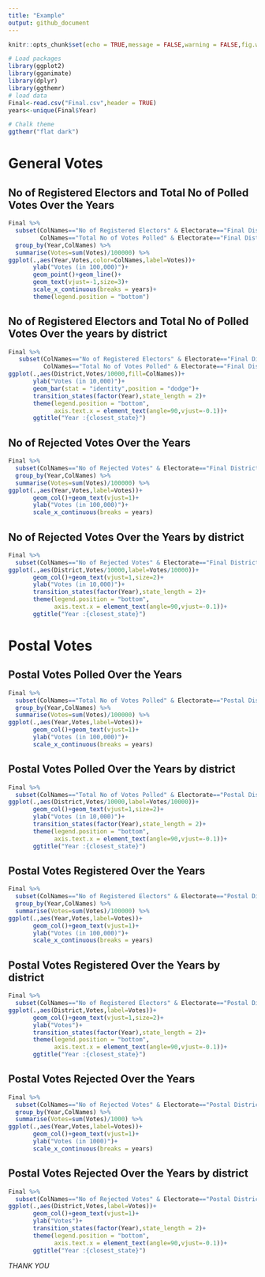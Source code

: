 ```yaml
---
title: "Example"
output: github_document
---
```


```r
knitr::opts_chunk$set(echo = TRUE,message = FALSE,warning = FALSE,fig.width = 10,fig.height = 9)

# Load packages
library(ggplot2)
library(gganimate)
library(dplyr)
library(ggthemr)
# load data 
Final<-read.csv("Final.csv",header = TRUE)
years<-unique(Final$Year)

# Chalk theme
ggthemr("flat dark")
```

# General Votes

## No of Registered Electors and Total No of Polled Votes Over the Years

```r
Final %>%
  subset(ColNames=="No of Registered Electors" & Electorate=="Final District Results" | 
         ColNames=="Total No of Votes Polled" & Electorate=="Final District Results") %>%
  group_by(Year,ColNames) %>%
  summarise(Votes=sum(Votes)/100000) %>%
ggplot(.,aes(Year,Votes,color=ColNames,label=Votes))+
       ylab("Votes (in 100,000)")+
       geom_point()+geom_line()+
       geom_text(vjust=-1,size=3)+
       scale_x_continuous(breaks = years)+
       theme(legend.position = "bottom")
```

## No of Registered Electors and Total No of Polled Votes Over the years by district

```r
Final %>%
   subset(ColNames=="No of Registered Electors" & Electorate=="Final District Results" | 
          ColNames=="Total No of Votes Polled" & Electorate=="Final District Results") %>%
ggplot(.,aes(District,Votes/10000,fill=ColNames))+
       ylab("Votes (in 10,000)")+
       geom_bar(stat = "identity",position = "dodge")+
       transition_states(factor(Year),state_length = 2)+ 
       theme(legend.position = "bottom",
             axis.text.x = element_text(angle=90,vjust=-0.1))+
       ggtitle("Year :{closest_state}")
```


## No of Rejected Votes Over the Years

```r
Final %>%
  subset(ColNames=="No of Rejected Votes" & Electorate=="Final District Results") %>%
  group_by(Year,ColNames) %>%
  summarise(Votes=sum(Votes)/100000) %>%
ggplot(.,aes(Year,Votes,label=Votes))+
       geom_col()+geom_text(vjust=1)+
       ylab("Votes (in 100,000)")+
       scale_x_continuous(breaks = years)
```

## No of Rejected Votes Over the Years by district

```r
Final %>%
  subset(ColNames=="No of Rejected Votes" & Electorate=="Final District Results") %>%
ggplot(.,aes(District,Votes/10000,label=Votes/10000))+
       geom_col()+geom_text(vjust=1,size=2)+
       ylab("Votes (in 10,000)")+
       transition_states(factor(Year),state_length = 2)+ 
       theme(legend.position = "bottom",
             axis.text.x = element_text(angle=90,vjust=-0.1))+
       ggtitle("Year :{closest_state}")
```


# Postal Votes

## Postal Votes Polled Over the Years

```r
Final %>%
  subset(ColNames=="Total No of Votes Polled" & Electorate=="Postal District Votes") %>%
  group_by(Year,ColNames) %>%
  summarise(Votes=sum(Votes)/100000) %>%
ggplot(.,aes(Year,Votes,label=Votes))+
       geom_col()+geom_text(vjust=1)+
       ylab("Votes (in 100,000)")+
       scale_x_continuous(breaks = years)
```

## Postal Votes Polled Over the Years by district

```r
Final %>%
  subset(ColNames=="Total No of Votes Polled" & Electorate=="Postal District Votes") %>%
ggplot(.,aes(District,Votes/10000,label=Votes/10000))+
       geom_col()+geom_text(vjust=1,size=2)+
       ylab("Votes (in 10,000)")+
       transition_states(factor(Year),state_length = 2)+ 
       theme(legend.position = "bottom",
             axis.text.x = element_text(angle=90,vjust=-0.1))+
       ggtitle("Year :{closest_state}")
```

## Postal Votes Registered Over the Years

```r
Final %>%
  subset(ColNames=="No of Registered Electors" & Electorate=="Postal District Votes") %>%
  group_by(Year,ColNames) %>%
  summarise(Votes=sum(Votes)/100000) %>%
ggplot(.,aes(Year,Votes,label=Votes))+
       geom_col()+geom_text(vjust=1)+
       ylab("Votes (in 100,000)")+
       scale_x_continuous(breaks = years)
```

## Postal Votes Registered Over the Years by district

```r
Final %>%
  subset(ColNames=="No of Registered Electors" & Electorate=="Postal District Votes") %>%
ggplot(.,aes(District,Votes,label=Votes))+
       geom_col()+geom_text(vjust=1,size=2)+
       ylab("Votes")+
       transition_states(factor(Year),state_length = 2)+ 
       theme(legend.position = "bottom",
             axis.text.x = element_text(angle=90,vjust=-0.1))+
       ggtitle("Year :{closest_state}")
```

## Postal Votes Rejected Over the Years

```r
Final %>%
  subset(ColNames=="No of Rejected Votes" & Electorate=="Postal District Votes") %>%
  group_by(Year,ColNames) %>%
  summarise(Votes=sum(Votes)/1000) %>%
ggplot(.,aes(Year,Votes,label=Votes))+
       geom_col()+geom_text(vjust=1)+
       ylab("Votes (in 1000)")+
       scale_x_continuous(breaks = years)
```

## Postal Votes Rejected Over the Years by district

```r
Final %>%
  subset(ColNames=="No of Rejected Votes" & Electorate=="Postal District Votes") %>%
ggplot(.,aes(District,Votes,label=Votes))+
       geom_col()+geom_text(vjust=1)+
       ylab("Votes")+
       transition_states(factor(Year),state_length = 2)+ 
       theme(legend.position = "bottom",
             axis.text.x = element_text(angle=90,vjust=-0.1))+
       ggtitle("Year :{closest_state}")
```

*THANK YOU*